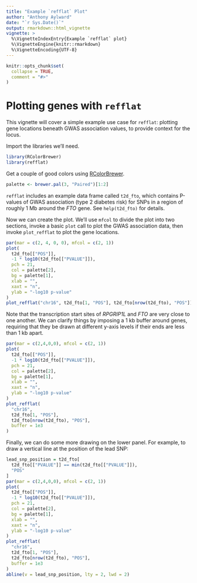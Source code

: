 ```yaml
---
title: "Example `refflat` Plot"
author: "Anthony Aylward"
date: "`r Sys.Date()`"
output: rmarkdown::html_vignette
vignette: >
  %\VignetteIndexEntry{Example `refflat` plot}
  %\VignetteEngine{knitr::rmarkdown}
  %\VignetteEncoding{UTF-8}
---
```


```r
knitr::opts_chunk$set(
  collapse = TRUE,
  comment = "#>"
)
```

# Plotting genes with `refflat`

This vignette will cover a simple example use case for `refflat`: plotting
gene locations beneath GWAS association values, to provide context for the
locus.

Import the libraries we'll need.

```r
library(RColorBrewer)
library(refflat)
```

Get a couple of good colors using [RColorBrewer](https://cran.r-project.org/web/packages/RColorBrewer/index.html).

```r
palette <- brewer.pal(3, "Paired")[1:2]
```

`refflat` includes an example data frame called `t2d_fto`, which contains
P-values of GWAS association (type 2 diabetes risk) for SNPs in a region of
roughly 1 Mb around the _FTO_ gene. See `help(t2d_fto)` for details.

Now we can create the plot. We'll use `mfcol` to divide the plot into two
sections, invoke a basic `plot` call to plot the GWAS association data,
then invoke `plot_refflat` to plot the gene locations.

```r
par(mar = c(2, 4, 0, 0), mfcol = c(2, 1))
plot(
  t2d_fto[["POS"]],
  -1 * log10(t2d_fto[["PVALUE"]]),
  pch = 21,
  col = palette[2],
  bg = palette[1],
  xlab = "",
  xaxt = "n",
  ylab = "-log10 p-value"
)
plot_refflat("chr16", t2d_fto[1, "POS"], t2d_fto[nrow(t2d_fto), "POS"])
```

Note that the transcription start sites of _RPGRIP1L_ and _FTO_ are very close
to one another. We can clarify things by imposing a 1 kb buffer around genes,
requiring that they be drawn at different y-axis levels if their ends are less
than 1 kb apart.

```r
par(mar = c(2,4,0,0), mfcol = c(2, 1))
plot(
  t2d_fto[["POS"]],
  -1 * log10(t2d_fto[["PVALUE"]]),
  pch = 21,
  col = palette[2],
  bg = palette[1],
  xlab = "",
  xaxt = "n",
  ylab = "-log10 p-value"
)
plot_refflat(
  "chr16",
  t2d_fto[1, "POS"],
  t2d_fto[nrow(t2d_fto), "POS"],
  buffer = 1e3
)
```

Finally, we can do some more drawing on the lower panel. For example, to draw
a vertical line at the position of the lead SNP:

```r
lead_snp_position = t2d_fto[
  t2d_fto[["PVALUE"]] == min(t2d_fto[["PVALUE"]]),
  "POS"
]
par(mar = c(2,4,0,0), mfcol = c(2, 1))
plot(
  t2d_fto[["POS"]],
  -1 * log10(t2d_fto[["PVALUE"]]),
  pch = 21,
  col = palette[2],
  bg = palette[1],
  xlab = "",
  xaxt = "n",
  ylab = "-log10 p-value"
)
plot_refflat(
  "chr16",
  t2d_fto[1, "POS"],
  t2d_fto[nrow(t2d_fto), "POS"],
  buffer = 1e3
)
abline(v = lead_snp_position, lty = 2, lwd = 2)
```
